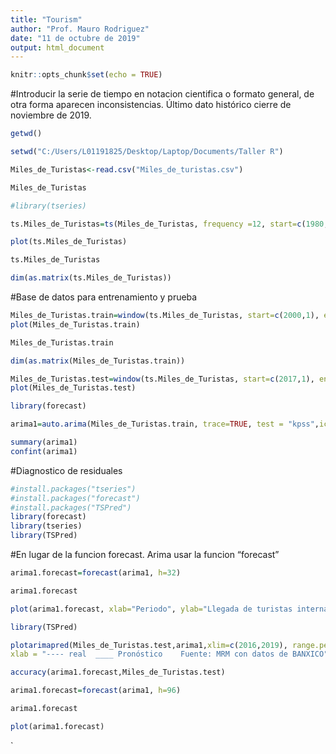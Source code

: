 ---
title: "Tourism"
author: "Prof. Mauro Rodriguez"
date: "11 de octubre de 2019"
output: html_document
---

```{r setup, include=FALSE}
knitr::opts_chunk$set(echo = TRUE)
```

#Introducir la serie de tiempo  en notacion cientifica o formato general, de otra forma aparecen inconsistencias. Último dato histórico cierre de noviembre de 2019.

```{r}
getwd()
```


```{r}

setwd("C:/Users/L01191825/Desktop/Laptop/Documents/Taller R")

Miles_de_Turistas<-read.csv("Miles_de_turistas.csv")

Miles_de_Turistas
```


```{r}
#library(tseries)
```

```{r}
ts.Miles_de_Turistas=ts(Miles_de_Turistas, frequency =12, start=c(1980,1), end = c(2019,11))

```



```{r}

plot(ts.Miles_de_Turistas)

```
```{r}
ts.Miles_de_Turistas
```


```{r}
dim(as.matrix(ts.Miles_de_Turistas))
```
#Base de datos para entrenamiento y prueba

```{r}
Miles_de_Turistas.train=window(ts.Miles_de_Turistas, start=c(2000,1), end=c(2016,12))
plot(Miles_de_Turistas.train)

```

```{r}
Miles_de_Turistas.train
```


```{r}
dim(as.matrix(Miles_de_Turistas.train))
```

```{r}
Miles_de_Turistas.test=window(ts.Miles_de_Turistas, start=c(2017,1), end=c(2019,8))
plot(Miles_de_Turistas.test)
```

```{r}
library(forecast)

arima1=auto.arima(Miles_de_Turistas.train, trace=TRUE, test = "kpss",ic="bic" )
```

```{r}
summary(arima1)
confint(arima1)
```

#Diagnostico de residuales

```{r}
#install.packages("tseries")
#install.packages("forecast")
#install.packages("TSPred")
library(forecast)
library(tseries)
library(TSPred)
```

#En lugar de la funcion forecast. Arima usar la funcion "forecast"

```{r}
arima1.forecast=forecast(arima1, h=32)

arima1.forecast
```


```{r}
plot(arima1.forecast, xlab="Periodo", ylab="Llegada de turistas internacionales (miles))")
```

```{r}
library(TSPred)
```


```{r}

plotarimapred(Miles_de_Turistas.test,arima1,xlim=c(2016,2019), range.percent = 0.03, ylab = "Llegada de turistas",
xlab = "---- real  ____ Pronóstico    Fuente: MRM con datos de BANXICO")

```

```{r}
accuracy(arima1.forecast,Miles_de_Turistas.test)

```


```{r}
arima1.forecast=forecast(arima1, h=96)

arima1.forecast
```

```{r}
plot(arima1.forecast)
```

`


